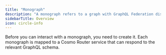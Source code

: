 ---
title: "Monograph"
description: "A monograph refers to a graph with GraphQL Federation disabled and is limited to a single subgraph."
sidebarTitle: Overview
icon: circle-info
---

Before you can interact with a monograph, you need to create it. Each monograph is mapped to a Cosmo Router service that can respond to the relevant GraphQL schema.

